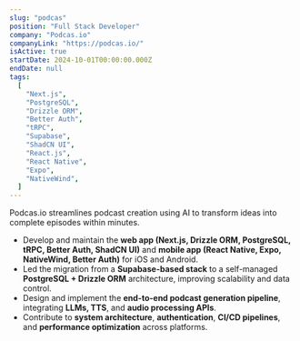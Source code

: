 ```yaml
---
slug: "podcas"
position: "Full Stack Developer"
company: "Podcas.io"
companyLink: "https://podcas.io/"
isActive: true
startDate: 2024-10-01T00:00:00.000Z
endDate: null
tags:
  [
    "Next.js",
    "PostgreSQL",
    "Drizzle ORM",
    "Better Auth",
    "tRPC",
    "Supabase",
    "ShadCN UI",
    "React.js",
    "React Native",
    "Expo",
    "NativeWind",
  ]
---
```


Podcas.io streamlines podcast creation using AI to transform ideas into complete episodes within minutes.

- Develop and maintain the **web app (Next.js, Drizzle ORM, PostgreSQL, tRPC, Better Auth, ShadCN UI)** and **mobile app (React Native, Expo, NativeWind, Better Auth)** for iOS and Android.
- Led the migration from a **Supabase-based stack** to a self-managed **PostgreSQL + Drizzle ORM** architecture, improving scalability and data control.
- Design and implement the **end-to-end podcast generation pipeline**, integrating **LLMs, TTS**, and **audio processing APIs**.
- Contribute to **system architecture**, **authentication**, **CI/CD pipelines**, and **performance optimization** across platforms.
